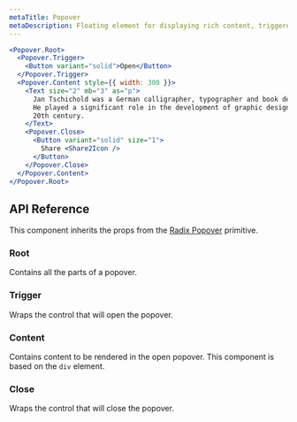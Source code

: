 ```yaml
---
metaTitle: Popover
metaDescription: Floating element for displaying rich content, triggered by a button.
---
```


```jsx live=true
<Popover.Root>
  <Popover.Trigger>
    <Button variant="solid">Open</Button>
  </Popover.Trigger>
  <Popover.Content style={{ width: 300 }}>
    <Text size="2" mb="3" as="p">
      Jan Tschichold was a German calligrapher, typographer and book designer.
      He played a significant role in the development of graphic design in the
      20th century.
    </Text>
    <Popover.Close>
      <Button variant="solid" size="1">
        Share <Share2Icon />
      </Button>
    </Popover.Close>
  </Popover.Content>
</Popover.Root>
```

## API Reference

This component inherits the props from the [Radix Popover](/primitives/docs/components/popover) primitive.

### Root

Contains all the parts of a popover.

### Trigger

Wraps the control that will open the popover.

### Content

Contains content to be rendered in the open popover. This component is based on the `div` element.

### Close

Wraps the control that will close the popover.
